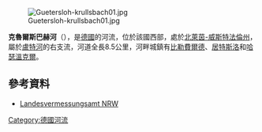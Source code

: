 [[Image:Guetersloh-krullsbach01.jpg|right]]

'''克魯爾斯巴赫河'''（{{lang-de|Krullsbach}}），是[[德國|德國]]的河流，位於該國西部，處於[[北萊茵-威斯特法倫州|北萊茵-威斯特法倫州]]，屬於[[盧特河_(埃姆斯河支流)|盧特河]]的右支流，河道全長8.5公里，河畔城鎮有[[比勒費爾德|比勒費爾德]]、[[居特斯洛|居特斯洛]]和[[哈瑟溫克爾|哈瑟溫克爾]]。

==參考資料==
* [http://www.tim-online.nrw.de/ Landesvermessungsamt NRW]{{Wayback|url=http://www.tim-online.nrw.de/ |date=20130820151623 }}

{{Germany-geo-stub}}
[[Category:德國河流|Category:德國河流]]